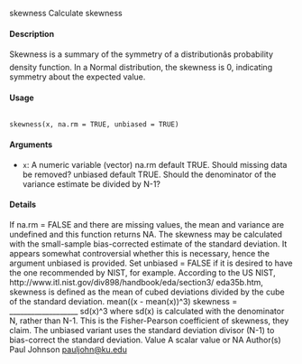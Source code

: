 skewness Calculate skewness

#### Description

Skewness is a summary of the symmetry of a distributionâs probability density function. In a Normal
distribution, the skewness is 0, indicating symmetry about the expected value.

#### Usage
<pre><code>
skewness(x, na.rm = TRUE, unbiased = TRUE)
</code></pre>
#### Arguments

* ``x``:   A numeric variable (vector)
na.rm default TRUE. Should missing data be removed?
unbiased default TRUE. Should the denominator of the variance estimate be divided by
N-1?

#### Details

If na.rm = FALSE and there are missing values, the mean and variance are undefined and this
function returns NA.
The skewness may be calculated with the small-sample bias-corrected estimate of the standard deviation.
It appears somewhat controversial whether this is necessary, hence the argument unbiased
is provided. Set unbiased = FALSE if it is desired to have the one recommended by NIST, for example.
According to the US NIST, http://www.itl.nist.gov/div898/handbook/eda/section3/
eda35b.htm, skewness is defined as the mean of cubed deviations divided by the cube of the standard
deviation.
mean((x - mean(x))^3) skewness = ___________________ sd(x)^3
where sd(x) is calculated with the denominator N, rather than N-1. This is the Fisher-Pearson
coefficient of skewness, they claim. The unbiased variant uses the standard deviation divisor (N-1)
to bias-correct the standard deviation.
Value
A scalar value or NA
Author(s)
Paul Johnson <pauljohn@ku.edu>
